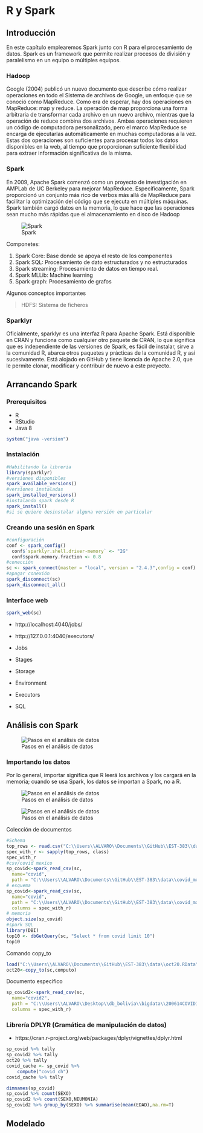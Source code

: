 # R y Spark

## Introducción

En este capítulo emplearemos Spark junto con R para el procesamiento de datos. Spark es un framework que permite realizar procesos de división y paralelismo en un equipo o múltiples equipos. 

### Hadoop
Google (2004) publicó un nuevo documento que describe cómo realizar operaciones en todo el Sistema de archivos de Google, un enfoque que se conoció como MapReduce. Como era de esperar, hay dos operaciones en MapReduce: map y reduce. La operación de map proporciona una forma arbitraria de transformar cada archivo en un nuevo archivo, mientras que la operación de reduce combina dos archivos. Ambas operaciones requieren un código de computadora personalizado, pero el marco MapReduce se encarga de ejecutarlas automáticamente en muchas computadoras a la vez. Estas dos operaciones son suficientes para procesar todos los datos disponibles en la web, al tiempo que proporcionan suficiente flexibilidad para extraer información significativa de la misma.

### Spark 

En 2009, Apache Spark comenzó como un proyecto de investigación en AMPLab de UC Berkeley para mejorar MapReduce. Específicamente, Spark proporcionó un conjunto más rico de verbos más allá de MapReduce para facilitar la optimización del código que se ejecuta en múltiples máquinas. Spark también cargó datos en la memoria, lo que hace que las operaciones sean mucho más rápidas que el almacenamiento en disco de Hadoop

![Spark](images/spark1.png)

Componetes:

  1. Spark Core: Base donde se apoya el resto de los componentes
  2. Spark SQL: Procesamiento de dato estructurados y no estructurados
  3. Spark streaming: Procesamiento de datos en tiempo real. 
  4. Spark MLLib: Machine learning
  5. Spark graph: Procesamiento de grafos

Algunos conceptos importantes

> HDFS: Sistema de ficheros

### Sparklyr
Oficialmente, sparklyr es una interfaz R para Apache Spark. Está disponible en CRAN y funciona como cualquier otro paquete de CRAN, lo que significa que es independiente de las versiones de Spark, es fácil de instalar, sirve a la comunidad R, abarca otros paquetes y prácticas de la comunidad R, y así sucesivamente. Está alojado en GitHub y tiene licencia de Apache 2.0, que le permite clonar, modificar y contribuir de nuevo a este proyecto.

## Arrancando Spark

### Prerequisitos

  * R
  * RStudio
  * Java 8

```r
system("java -version")
```

### Instalación

```r
#Habilitando la libreria
library(sparklyr)
#versiones disponibles
spark_available_versions()
#versiones instaladas
spark_installed_versions()
#instalando spark desde R
spark_install()
#si se quiere desinstalar alguna versión en particular
```

### Creando una sesión en Spark

```r
#configuración
conf <- spark_config()
  conf$`sparklyr.shell.driver-memory` <- "2G"  
  conf$spark.memory.fraction <- 0.8 
#conección  
sc <- spark_connect(master = "local", version = "2.4.3",config = conf)  
#apagar conexión
spark_disconnect(sc)
spark_disconnect_all()
```

### Interface web

```r
spark_web(sc)
```

  * http://localhost:4040/jobs/
  * http://127.0.0.1:4040/executors/

  + Jobs
  + Stages
  + Storage
  + Environment
  + Executors
  + SQL

## Análisis con Spark

![Pasos en el análisis de datos](images/spark2.png)

### Importando los datos
Por lo general, importar significa que R leerá los archivos y los cargará en la memoria; cuando se usa Spark, los datos se importan a Spark, no a R.

![Pasos en el análisis de datos](images/spark3.png)

![Pasos en el análisis de datos](images/spark4.png)

Colección de documentos

```r
#Schema
top_rows <- read.csv("C:\\Users\\ALVARO\\Documents\\GitHub\\EST-383\\data\\covid_mx\\200627COVID19MEXICO.csv",sep=",", nrows = 5)
spec_with_r <- sapply(top_rows, class)
spec_with_r
#csv/covid mexico
sp_covid<-spark_read_csv(sc,
  name="covid",
  path = "C:\\Users\\ALVARO\\Documents\\GitHub\\EST-383\\data\\covid_mx\\")
# esquema
sp_covid<-spark_read_csv(sc,
  name="covid",
  path = "C:\\Users\\ALVARO\\Documents\\GitHub\\EST-383\\data\\covid_mx\\",
  columns = spec_with_r)
# memoria
object.size(sp_covid)
#spark SQL
library(DBI)
top10 <- dbGetQuery(sc, "Select * from covid limit 10")
top10
```

Comando copy_to

```r
load("C:\\Users\\ALVARO\\Documents\\GitHub\\EST-383\\data\\oct20.RData")
oct20<-copy_to(sc,computo)
```

Documento específico

```r
sp_covid2<-spark_read_csv(sc,
  name="covid2",
  path = "C:\\Users\\ALVARO\\Desktop\\db_bolivia\\bigdata\\200614COVID19MEXICO.csv",
  columns = spec_with_r)
```

### Librería DPLYR (Gramática de manipulación de datos)

  * https://cran.r-project.org/web/packages/dplyr/vignettes/dplyr.html

```r
sp_covid %>% tally
sp_covid2 %>% tally
oct20 %>% tally
covid_cache <- sp_covid %>% 
    compute("covid_ch")
covid_cache %>% tally
```

```r
dimnames(sp_covid)
sp_covid %>% count(SEXO)
sp_covid2 %>% count(SEXO,NEUMONIA)
sp_covid2 %>% group_by(SEXO) %>% summarise(mean(EDAD),na.rm=T)
```

  
## Modelado
